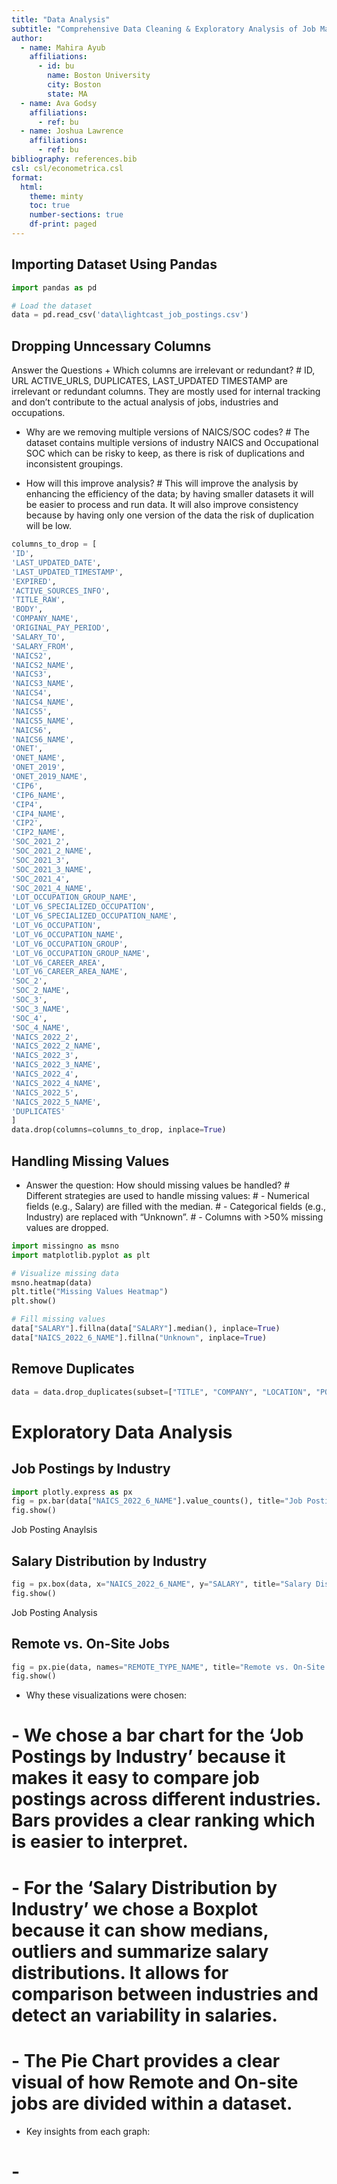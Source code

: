```yaml
---
title: "Data Analysis"
subtitle: "Comprehensive Data Cleaning & Exploratory Analysis of Job Market Trends"
author:
  - name: Mahira Ayub
    affiliations:
      - id: bu
        name: Boston University
        city: Boston
        state: MA
  - name: Ava Godsy
    affiliations:
      - ref: bu
  - name: Joshua Lawrence
    affiliations:
      - ref: bu
bibliography: references.bib
csl: csl/econometrica.csl
format: 
  html:
    theme: minty
    toc: true
    number-sections: true
    df-print: paged
---
```


## Importing Dataset Using Pandas
```python
import pandas as pd

# Load the dataset
data = pd.read_csv('data\lightcast_job_postings.csv')
```

## Dropping Unncessary Columns
Answer the Questions
+ Which columns are irrelevant or redundant?
# ID, URL ACTIVE_URLS, DUPLICATES, LAST_UPDATED TIMESTAMP are irrelevant or redundant columns. They are mostly used for internal tracking and don't contribute to the actual analysis of jobs, industries and occupations.

+ Why are we removing multiple versions of NAICS/SOC codes?
# The dataset contains multiple versions of industry NAICS and Occupational SOC which can be risky to keep, as there is risk of duplications and inconsistent groupings.
  
+ How will this improve analysis? 
# This will improve the analysis by enhancing the efficiency of the data; by having smaller datasets it will be easier to process and run data. It will also improve consistency because by having only one version of the data the risk of duplication will be low.

```python
columns_to_drop = [
'ID',
'LAST_UPDATED_DATE',
'LAST_UPDATED_TIMESTAMP',
'EXPIRED',
'ACTIVE_SOURCES_INFO',
'TITLE_RAW',
'BODY',
'COMPANY_NAME',
'ORIGINAL_PAY_PERIOD',
'SALARY_TO',
'SALARY_FROM',
'NAICS2',
'NAICS2_NAME',
'NAICS3',
'NAICS3_NAME',
'NAICS4',
'NAICS4_NAME',
'NAICS5',
'NAICS5_NAME',
'NAICS6',
'NAICS6_NAME',
'ONET',
'ONET_NAME',
'ONET_2019',
'ONET_2019_NAME',
'CIP6',
'CIP6_NAME',
'CIP4',
'CIP4_NAME',
'CIP2',
'CIP2_NAME',
'SOC_2021_2',
'SOC_2021_2_NAME',
'SOC_2021_3',
'SOC_2021_3_NAME',
'SOC_2021_4',
'SOC_2021_4_NAME',
'LOT_OCCUPATION_GROUP_NAME',
'LOT_V6_SPECIALIZED_OCCUPATION',
'LOT_V6_SPECIALIZED_OCCUPATION_NAME',
'LOT_V6_OCCUPATION',
'LOT_V6_OCCUPATION_NAME',
'LOT_V6_OCCUPATION_GROUP',
'LOT_V6_OCCUPATION_GROUP_NAME',
'LOT_V6_CAREER_AREA',
'LOT_V6_CAREER_AREA_NAME',
'SOC_2',
'SOC_2_NAME',
'SOC_3',
'SOC_3_NAME',
'SOC_4',
'SOC_4_NAME',
'NAICS_2022_2',
'NAICS_2022_2_NAME',
'NAICS_2022_3',
'NAICS_2022_3_NAME',
'NAICS_2022_4',
'NAICS_2022_4_NAME',
'NAICS_2022_5',
'NAICS_2022_5_NAME',
'DUPLICATES'
]
data.drop(columns=columns_to_drop, inplace=True)
```

## Handling Missing Values

+ Answer the question: How should missing values be handled? 
# Different strategies are used to handle missing values:
# - Numerical fields (e.g., Salary) are filled with the median.
# - Categorical fields (e.g., Industry) are replaced with "Unknown".
# - Columns with >50% missing values are dropped.

```python
import missingno as msno
import matplotlib.pyplot as plt

# Visualize missing data
msno.heatmap(data)
plt.title("Missing Values Heatmap")
plt.show()

# Fill missing values
data["SALARY"].fillna(data["SALARY"].median(), inplace=True)
data["NAICS_2022_6_NAME"].fillna("Unknown", inplace=True)
```

## Remove Duplicates 

```python
data = data.drop_duplicates(subset=["TITLE", "COMPANY", "LOCATION", "POSTED"], keep="first")
```

# Exploratory Data Analysis 

## Job Postings by Industry

```python
import plotly.express as px
fig = px.bar(data["NAICS_2022_6_NAME"].value_counts(), title="Job Postings by Industry")
fig.show()
```

Job Posting Anaylsis 

## Salary Distribution by Industry

```python
fig = px.box(data, x="NAICS_2022_6_NAME", y="SALARY", title="Salary Distribution by Industry")
fig.show()
```

Job Posting Analysis

## Remote vs. On-Site Jobs

```python
fig = px.pie(data, names="REMOTE_TYPE_NAME", title="Remote vs. On-Site Jobs")
fig.show()
```

+  Why these visualizations were chosen:

# - We chose a bar chart for the 'Job Postings by Industry' because it makes it easy to compare job postings across different industries. Bars provides a clear ranking which is easier to interpret.
# - For the 'Salary Distribution by Industry' we chose a Boxplot because it can show medians, outliers and summarize salary distributions. It allows for comparison between industries and detect an variability in salaries.
# - The Pie Chart provides a clear visual of how Remote and On-site jobs are divided within a dataset.

+  Key insights from each graph:
  
# - 